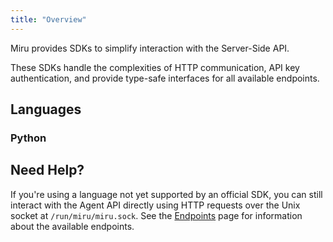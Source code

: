 ```yaml
---
title: "Overview"
---
```



Miru provides SDKs to simplify interaction with the Server-Side API.

These SDKs handle the complexities of HTTP communication, API key authentication, and provide type-safe interfaces for all available endpoints.

## Languages

### Python

<PythonIntro />

## Need Help?

If you're using a language not yet supported by an official SDK, you can still interact with the Agent API directly using HTTP requests over the Unix socket at `/run/miru/miru.sock`. See the [Endpoints](/docs/references/agent-api/endpoints/agent/health) page for information about the available endpoints.